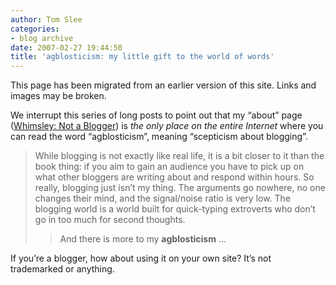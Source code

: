 ```yaml
---
author: Tom Slee
categories:
- blog archive
date: 2007-02-27 19:44:50
title: 'agblosticism: my little gift to the world of words'
---
```


::: {.callout-note}

This page has been migrated from an earlier version of this site. 
Links and images may be broken.

:::



				

We interrupt this series of long posts to point out that my "about" page ([Whimsley: Not a Blogger](http://whimsley.typepad.com/whimsley/2006/03/not_a_blogger.html)) is _the only place on the entire Internet_ where you can read the word "agblosticism", meaning "scepticism about blogging".

<blockquote>While blogging is not exactly like real life, it is a bit closer to
it than the book thing: if you aim to gain an audience you have to pick
up on what other bloggers are writing about and respond within hours.
So really, blogging just isn't my thing. The arguments go nowhere, no
one changes their mind, and the signal/noise ratio is very low. The
blogging world is a world built for quick-typing extroverts who don't
go in too much for second thoughts.

> 
>   
And there is more to my **agblosticism** ...
> 
> </blockquote>

If you're a blogger, how about using it on your own site? It's not trademarked or anything.




  




		

